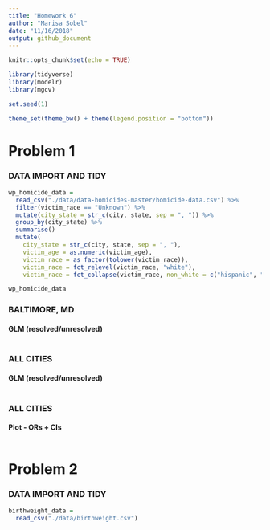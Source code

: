 ```yaml
---
title: "Homework 6"
author: "Marisa Sobel"
date: "11/16/2018"
output: github_document
---
```


```r
knitr::opts_chunk$set(echo = TRUE)

library(tidyverse)
library(modelr)
library(mgcv)

set.seed(1)

theme_set(theme_bw() + theme(legend.position = "bottom"))
```

# Problem 1

### DATA IMPORT AND TIDY

```r
wp_homicide_data = 
  read_csv("./data/data-homicides-master/homicide-data.csv") %>% 
  filter(victim_race == "Unknown") %>% 
  mutate(city_state = str_c(city, state, sep = ", ")) %>% 
  group_by(city_state) %>% 
  summarise()
  mutate(
    city_state = str_c(city, state, sep = ", "), 
    victim_age = as.numeric(victim_age), 
    victim_race = as_factor(tolower(victim_race)), 
    victim_race = fct_relevel(victim_race, "white"), 
    victim_race = fct_collapse(victim_race, non_white = c("hispanic", "black", "asian", "other", "unknown")))

wp_homicide_data
```

### BALTIMORE, MD  
#### GLM (resolved/unresolved)

```r

```

### ALL CITIES  
#### GLM (resolved/unresolved)

```r

```

### ALL CITIES
#### Plot - ORs + CIs 

```r

```


# Problem 2

### DATA IMPORT AND TIDY

```r
birthweight_data = 
  read_csv("./data/birthweight.csv")
```

